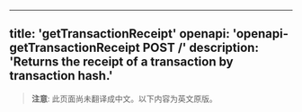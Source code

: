 <!-- AUTO-GENERATED-CONTENT:START (ENGLISH-COPY) -->
---
title: 'getTransactionReceipt'
openapi: 'openapi-getTransactionReceipt POST /'
description: 'Returns the receipt of a transaction by transaction hash.'
---

> **注意**: 此页面尚未翻译成中文。以下内容为英文原版。
